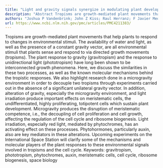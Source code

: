 ```yaml
---
title: "Light and gravity signals synergize in modulating plant development"
description: "Abstract Tropisms are growth-mediated plant movements that help plants to respond to changes in environmental stimuli. The availability of water and light, as well as the presence of a constant gravit..."
authors: "Joshua P Vandenbrink; John Z Kiss; Raul Herranz; F Javier Medina"
url: https://www.ncbi.nlm.nih.gov/pmc/articles/PMC4211383/
---
```


Tropisms are growth-mediated plant movements that help plants to respond to changes in environmental stimuli. The availability of water and light, as well as the presence of a constant gravity vector, are all environmental stimuli that plants sense and respond to via directed growth movements (tropisms). The plant response to gravity (gravitropism) and the response to unidirectional light (phototropism) have long been shown to be interconnected growth phenomena. Here, we discuss the similarities in these two processes, as well as the known molecular mechanisms behind the tropistic responses. We also highlight research done in a microgravity environment in order to decouple two tropisms through experiments carried out in the absence of a significant unilateral gravity vector. In addition, alteration of gravity, especially the microgravity environment, and light irradiation produce important effects on meristematic cells, the undifferentiated, highly proliferating, totipotent cells which sustain plant development. Microgravity produces the disruption of meristematic competence, i.e., the decoupling of cell proliferation and cell growth, affecting the regulation of the cell cycle and ribosome biogenesis. Light irradiation, especially red light, mediated by phytochromes, has an activating effect on these processes. Phytohormones, particularly auxin, also are key mediators in these alterations. Upcoming experiments on the International Space Station will clarify some of the mechanisms and molecular players of the plant responses to these environmental signals involved in tropisms and the cell cycle. Keywords: gravitropism, phototropism, phytochromes, auxin, meristematic cells, cell cycle, ribosome biogenesis, space biology
